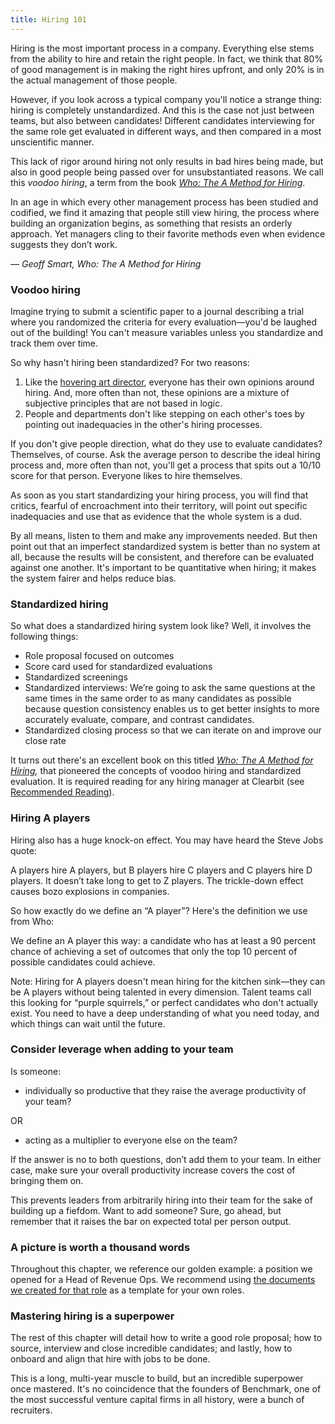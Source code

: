 ```yaml
---
title: Hiring 101
---
```



<Podcast code="3196801" />

Hiring is the most important process in a company. Everything else stems from the ability to hire and retain the right people. In fact, we think that 80% of good management is in making the right hires upfront, and only 20% is in the actual management of those people.

However, if you look across a typical company you'll notice a strange thing: hiring is completely unstandardized. And this is the case not just between teams, but also between candidates! Different candidates interviewing for the same role get evaluated in different ways, and then compared in a most unscientific manner.

This lack of rigor around hiring not only results in bad hires being made, but also in good people being passed over for unsubstantiated reasons. We call this *voodoo hiring*, a term from the book *[Who: The A Method for Hiring](https://www.amazon.com/Who-Method-Hiring-Geoff-Smart-ebook/dp/B001EL6RWY/ref=sxts_sxwds-bia?keywords=who+hiring&pd_rd_i=B001EL6RWY&pd_rd_r=9a9d19e7-2e03-4c8e-bb16-0c25b6d2bc4a&pd_rd_w=0G1UU&pd_rd_wg=u6LgF&pf_rd_p=a5491838-6a74-484e-8787-eb44c8f3b7ff&pf_rd_r=GH5E0D9N8082WWK8XAAK&psc=1&qid=1572207863)*.

<Callout emoji="🗣">
In an age in which every other management process has been studied and codified, we find it amazing that people still view hiring, the process where building an organization begins, as something that resists an orderly approach. Yet managers cling to their favorite methods even when evidence suggests they don’t work.

*— Geoff Smart, Who: The A Method for Hiring*
</Callout>

### Voodoo hiring

Imagine trying to submit a scientific paper to a journal describing a trial where you randomized the criteria for every evaluation—you'd be laughed out of the building! You can't measure variables unless you standardize and track them over time.

So why hasn't hiring been standardized? For two reasons:

1. Like the [hovering art director](https://hoveringartdirectors.tumblr.com/), everyone has their own opinions around hiring. And, more often than not, these opinions are a mixture of subjective principles that are not based in logic.
2. People and departments don't like stepping on each other's toes by pointing out inadequacies in the other's hiring processes.

If you don't give people direction, what do they use to evaluate candidates? Themselves, of course. Ask the average person to describe the ideal hiring process and, more often than not, you'll get a process that spits out a 10/10 score for that person. Everyone likes to hire themselves.

As soon as you start standardizing your hiring process, you will find that critics, fearful of encroachment into their territory, will point out specific inadequacies and use that as evidence that the whole system is a dud.

By all means, listen to them and make any improvements needed. But then point out that an imperfect standardized system is better than no system at all, because the results will be consistent, and therefore can be evaluated against one another. It's important to be quantitative when hiring; it makes the system fairer and helps reduce bias.

### Standardized hiring

So what does a standardized hiring system look like? Well, it involves the following things:

- Role proposal focused on outcomes
- Score card used for standardized evaluations
- Standardized screenings
- Standardized interviews: We’re going to ask the same questions at the same times in the same order to as many candidates as possible because question consistency enables us to get better insights to more accurately evaluate, compare, and contrast candidates.
- Standardized closing process so that we can iterate on and improve our close rate

It turns out there's an excellent book on this titled *[Who: The A Method for Hiring](https://www.amazon.com/Who-Method-Hiring-Geoff-Smart-ebook/dp/B001EL6RWY/ref=sxts_sxwds-bia?keywords=who+hiring&pd_rd_i=B001EL6RWY&pd_rd_r=9a9d19e7-2e03-4c8e-bb16-0c25b6d2bc4a&pd_rd_w=0G1UU&pd_rd_wg=u6LgF&pf_rd_p=a5491838-6a74-484e-8787-eb44c8f3b7ff&pf_rd_r=GH5E0D9N8082WWK8XAAK&psc=1&qid=1572207863),* that pioneered the concepts of voodoo hiring and standardized evaluation. It is required reading for any hiring manager at Clearbit (see [Recommended Reading](/appendices/recommended-reading)).

### Hiring A players

Hiring also has a huge knock-on effect. You may have heard the Steve Jobs quote:

<Callout emoji="🗣">
A players hire A players, but B players hire C players and C players hire D players. It doesn’t take long to get to Z players. The trickle-down effect causes bozo explosions in companies.
</Callout>

So how exactly do we define an “A player”? Here's the definition we use from Who:

<Callout emoji="🗣">
We define an A player this way: a candidate who has at least a 90 percent chance of achieving a set of outcomes that only the top 10 percent of possible candidates could achieve.
</Callout>

Note: Hiring for A players doesn't mean hiring for the kitchen sink—they can be A players without being talented in every dimension. Talent teams call this looking for “purple squirrels,” or perfect candidates who don't actually exist. You need to have a deep understanding of what you need today, and which things can wait until the future.

### Consider leverage when adding to your team

Is someone:

- individually so productive that they raise the average productivity of your team?

OR

- acting as a multiplier to everyone else on the team?

If the answer is no to both questions, don’t add them to your team. In either case, make sure your overall productivity increase covers the cost of bringing them on.

This prevents leaders from arbitrarily hiring into their team for the sake of building up a fiefdom. Want to add someone? Sure, go ahead, but remember that it raises the bar on expected total per person output.

### A picture is worth a thousand words

Throughout this chapter, we reference our golden example: a position we opened for a Head of Revenue Ops. We recommend using [the documents we created for that role](https://drive.google.com/drive/u/1/folders/12DWrPlsejY7I5Rnjz8BuNziVTvNH6tYa) as a template for your own roles.

### Mastering hiring is a superpower

The rest of this chapter will detail how to write a good role proposal; how to source, interview and close incredible candidates; and lastly, how to onboard and align that hire with jobs to be done.

This is a long, multi-year muscle to build, but an incredible superpower once mastered. It's no coincidence that the founders of Benchmark, one of the most successful venture capital firms in all history, were a bunch of recruiters.